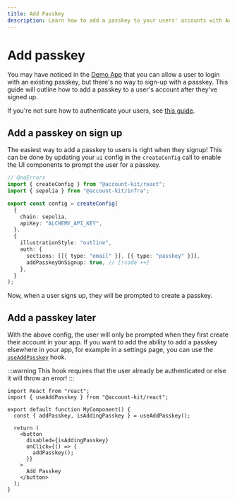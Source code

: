 ```yaml
---
title: Add Passkey
description: Learn how to add a passkey to your users' accounts with Account Kit.
---
```


# Add passkey

You may have noticed in the [Demo App](https://aa-sdk-ui-demo.vercel.app/) that you can allow a user to login with an existing passkey, but there's no way to sign-up with a passkey. This guide will outline
how to add a passkey to a user's account after they've signed up.

If you're not sure how to authenticate your users, see [this guide](/react/getting-started).

## Add a passkey on sign up

The easiest way to add a passkey to users is right when they signup! This can be done by updating your `ui` config in the `createConfig` call to enable the UI components to prompt the user for a passkey.

```ts twoslash [config.ts]
// @noErrors
import { createConfig } from "@account-kit/react";
import { sepolia } from "@account-kit/infra";

export const config = createConfig(
  {
    chain: sepolia,
    apiKey: "ALCHEMY_API_KEY",
  },
  {
    illustrationStyle: "outline",
    auth: {
      sections: [[{ type: "email" }], [{ type: "passkey" }]],
      addPasskeyOnSignup: true, // [!code ++]
    },
  }
);
```

Now, when a user signs up, they will be prompted to create a passkey.

## Add a passkey later

With the above config, the user will only be prompted when they first create their account in your app. If you want to add the ability to add a passkey elsewhere in your app, for example in a settings page, you can use the [`useAddPasskey`](/reference/account-kit/react/hooks/useAddPasskey) hook.

:::warning
This hook requires that the user already be authenticated or else it will throw an error!
:::

```tsx twoslash
import React from "react";
import { useAddPasskey } from "@account-kit/react";

export default function MyComponent() {
  const { addPasskey, isAddingPasskey } = useAddPasskey();

  return (
    <button
      disabled={isAddingPasskey}
      onClick={() => {
        addPasskey();
      }}
    >
      Add Passkey
    </button>
  );
}
```
